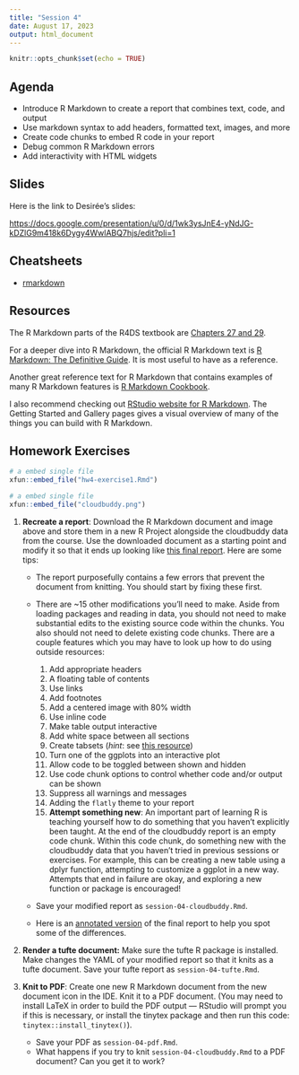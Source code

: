 ```yaml
---
title: "Session 4"
date: August 17, 2023
output: html_document
---
```


```r
knitr::opts_chunk$set(echo = TRUE)
```

## Agenda

* Introduce R Markdown to create a report that combines text, code, and output
* Use markdown syntax to add headers, formatted text, images, and more
* Create code chunks to embed R code in your report
* Debug common R Markdown errors
* Add interactivity with HTML widgets

## Slides

Here is the link to Desirée's slides:

[https://docs.google.com/presentation/u/0/d/1wk3ysJnE4-yNdJG-kDZlG9m418k6Dygy4WwlABQ7hjs/edit?pli=1](https://docs.google.com/presentation/u/0/d/1wk3ysJnE4-yNdJG-kDZlG9m418k6Dygy4WwlABQ7hjs/edit?pli=1)

<!-- to add scripts -->

<!-- ```{r script-setup, include = FALSE, eval = FALSE} -->
<!-- # install and load these packages -->
<!-- devtools::install_github('yihui/xfun') -->

<!-- # embed_file() requires a few more packages -->
<!-- xfun::pkg_load2(c('base64enc', 'htmltools', 'mime')) -->
<!-- ``` -->

<!-- ```{r file-embeds, echo=FALSE} -->
<!-- # a embed single file -->
<!-- xfun::embed_file("Desirée/exercise_1.Rmd") -->
<!-- xfun::embed_file("Desirée/exercise_2.Rmd") -->
<!-- xfun::embed_file("Desirée/exercise_3.Rmd") -->
<!-- xfun::embed_file("Desirée/penguins.csv") -->
<!-- ``` -->

## Cheatsheets

* [rmarkdown](https://rstudio.github.io/cheatsheets/rmarkdown.pdf){target="_blank"} 


## Resources

<!-- For this session, you’ll need to install the following packages: -->

<!-- * `rmarkdown` (already comes built-in with RStudio, but it’s good to re-install every once in a while to update it) -->
<!-- * `tufte` -->
<!-- * `distill` -->
<!-- * `plotly` -->
<!-- * `leaflet` -->
<!-- * `DT` -->
<!-- * `reactable` -->

The R Markdown parts of the R4DS textbook are [Chapters 27 and 29](https://r4ds.had.co.nz/r-markdown.html){target="_blank"}. 

For a deeper dive into R Markdown, the official R Markdown text is [R Markdown: The Definitive Guide](https://bookdown.org/yihui/rmarkdown/){target="_blank"}. It is most useful to have as a reference. 

Another great reference text for R Markdown that contains examples of many R Markdown features is [R Markdown Cookbook](https://bookdown.org/yihui/rmarkdown-cookbook/){target="_blank"}.  

I also recommend checking out [RStudio website for R Markdown](https://rmarkdown.rstudio.com/index.html){target="_blank"}. The Getting Started and Gallery pages gives a visual overview of many of the things you can build with R Markdown. 


## Homework Exercises


<div>
```r
# a embed single file
xfun::embed_file("hw4-exercise1.Rmd")
```
</div>

<div>
```r
# a embed single file
xfun::embed_file("cloudbuddy.png")
```
</div> 
 
  
1. **Recreate a report**: Download the R Markdown document and image above and store them in a new R Project alongside the cloudbuddy data from the course. Use the downloaded document as a starting point and modify it so that it ends up looking like [this final report](https://melodic-kashata-42b883.netlify.app/){target="_blank"}. Here are some tips:

    * The report purposefully contains a few errors that prevent the document from knitting. You should start by fixing these first. 

    * There are ~15 other modifications you'll need to make. Aside from loading packages and reading in data, you should not need to make substantial edits to the existing source code within the chunks. You also should not need to delete existing code chunks. There are a couple features which you may have to look up how to do using outside resources:

      1. Add appropriate headers  
      2. A floating table of contents  
      3. Use links  
      4. Add footnotes 
      5. Add a centered image with 80% width   
      6. Use inline code  
      7. Make table output interactive 
      8. Add white space between all sections  
      9. Create tabsets (*hint*: see [this resource](https://bookdown.org/yihui/rmarkdown-cookbook/){target="_blank"})
      10. Turn one of the ggplots into an interactive plot  
      11. Allow code to be toggled between shown and hidden 
      12. Use code chunk options to control whether code and/or output can be shown
      13. Suppress all warnings and messages
      14. Adding the `flatly` theme to your report
      15. **Attempt something new**: An important part of learning R is teaching yourself how to do something that you haven't explicitly been taught. At the end of the cloudbuddy report is an empty code chunk. Within this code chunk, do something new with the cloudbuddy data that you haven't tried in previous sessions or exercises. For example, this can be creating a new table using a dplyr function, attempting to customize a ggplot in a new way. Attempts that end in failure are okay, and exploring a new function or package is encouraged!  

    * Save your modified report as `session-04-cloudbuddy.Rmd`.
    * Here is an [annotated version](https://melodic-kashata-42b883.netlify.app/annotated.jpg){target="_blank"} of the final report to help you spot some of the differences. 
    
2. **Render a tufte document:** Make sure the tufte R package is installed. Make changes the YAML of your modified report so that it knits as a tufte document. Save your tufte report as `session-04-tufte.Rmd`.  


3. **Knit to PDF**: Create one new R Markdown document from the new document icon in the IDE. Knit it to a PDF document. (You may need to install LaTeX in order to build the PDF output — RStudio will prompt you if this is necessary, or install the tinytex package and then run this code: `tinytex::install_tinytex()`).  
    * Save your PDF as `session-04-pdf.Rmd`.  
    * What happens if you try to knit `session-04-cloudbuddy.Rmd` to a PDF document? Can you get it to work?  
   
